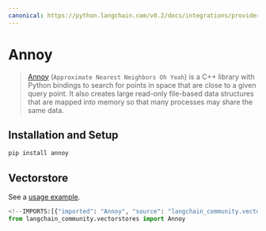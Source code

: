 ```yaml
---
canonical: https://python.langchain.com/v0.2/docs/integrations/providers/annoy/
---
```


# Annoy

> [Annoy](https://github.com/spotify/annoy) (`Approximate Nearest Neighbors Oh Yeah`) 
> is a C++ library with Python bindings to search for points in space that are 
> close to a given query point. It also creates large read-only file-based data 
> structures that are mapped into memory so that many processes may share the same data. 

## Installation and Setup

```bash
pip install annoy
```


## Vectorstore

See a [usage example](/docs/integrations/vectorstores/annoy).

```python
<!--IMPORTS:[{"imported": "Annoy", "source": "langchain_community.vectorstores", "docs": "https://api.python.langchain.com/en/latest/vectorstores/langchain_community.vectorstores.annoy.Annoy.html", "title": "Annoy"}]-->
from langchain_community.vectorstores import Annoy
```